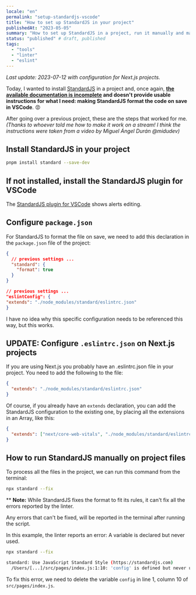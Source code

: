 ```yaml
---
locale: "en"
permalink: "setup-standardjs-vscode"
title: "How to set up StandardJS in your project"
publishedAt: "2023-05-05"
summary: "How to set up StandardJS in a project, run it manually and make VSCode run it on save."
status: "published" # draft, published
tags:
  - "tools"
  - "linter"
  - "eslint"
---
```


_Last update: 2023-07-12 with configuration for Next.js projects._

Today, I wanted to install [StandardJS](https://standardjs.com/) in a project and, once again, **[the available documentation is incomplete](/hostile-documentation/) and doesn't provide usable instructions for what I need: making StandardJS format the code on save in VSCode**. 😡

After going over a previous project, these are the steps that worked for me. _(Thanks to whoever told me how to make it work on a stream! I think the instructions were taken from a video by Miguel Ángel Durán @midudev)_

## Install StandardJS in your project

```bash
pnpm install standard --save-dev
```

## If not installed, install the StandardJS plugin for VSCode

The [StandardJS plugin for VSCode](https://marketplace.visualstudio.com/items?itemName=standard.vscode-standard) shows alerts editing.

## Configure `package.json`

For StandardJS to format the file on save, we need to add this declaration in the `package.json` file of the project:

```json filename="package.json"
{
  // previous settings ...
  "standard": {
    "format": true
  }
}
```

```json
// previous settings ...
"eslintConfig": {
"extends": "./node_modules/standard/eslintrc.json"
}

```

I have no idea why this specific configuration needs to be referenced this way, but this works.

## UPDATE: Configure `.eslintrc.json` on Next.js projects

If you are using Next.js you probably have an .eslintrc.json file in your project. You need to add the following to the file:

```json filename=".eslintrc.json"
{
  "extends": "./node_modules/standard/eslintrc.json"
}
```

Of course, if you already have an `extends` declaration, you can add the StandardJS configuration to the existing one, by placing all the extensions in an Array, like this:

```json filename=".eslintrc.json"
{
  "extends": ["next/core-web-vitals", "./node_modules/standard/eslintrc.json"]
}
```

## How to run StandardJS manually on project files

To process all the files in the project, we can run this command from the terminal:

```bash
npx standard --fix
```

\*\*
**Note:** While StandardJS fixes the format to fit its rules, it can't fix all the errors reported by the linter.

Any errors that can't be fixed, will be reported in the terminal after running the script.

In this example, the linter reports an error: A variable is declared but never used.

```bash
npx standard --fix

standard: Use JavaScript Standard Style (https://standardjs.com)
  /Users/[...]/src/pages/index.js:1:10: 'config' is defined but never used. (no-unused-vars)
```

To fix this error, we need to delete the variable `config` in line 1, column 10 of `src/pages/index.js`.
